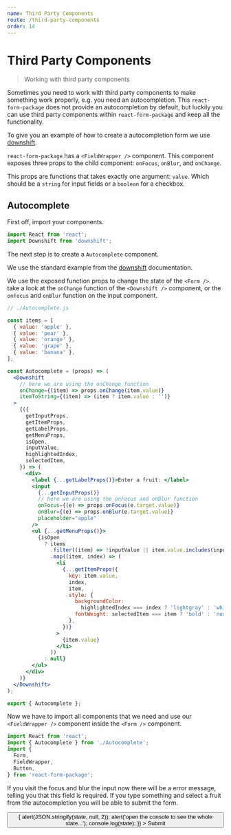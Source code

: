 ```yaml
---
name: Third Party Components
route: /third-party-components
order: 14
---
```



# Third Party Components

> Working with third party components

Sometimes you need to work with third party components to make something work properly, e.g. you need an autocompletion. This `react-form-package` does not provide an autocompletion by default, but luckily you can use third party components within `react-form-package` and keep all the functionality.

To give you an example of how to create a autocompletion form we use [downshift](https://github.com/paypal/downshift#readme).

`react-form-package` has a `<FieldWrapper />` component. This component exposes three props to the child component: `onFocus`, `onBlur`, and `onChange`.

This props are functions that takes exactly one argument: `value`. Which should be a `string` for input fields or a `boolean` for a checkbox.

## Autocomplete

First off, import your components.

```js
import React from 'react';
import Downshift from 'downshift';
```

The next step is to create a `Autocomplete` component.

We use the standard example from the [downshift](https://github.com/paypal/downshift#readme) documentation.

We use the exposed function props to change the state of the `<Form />`. take a look at the `onChange` function of the `<Downshift />` component, or the `onFocus` and `onBlur` function on the input component.

```jsx
// ./Autocomplete.js

const items = [
  { value: 'apple' },
  { value: 'pear' },
  { value: 'orange' },
  { value: 'grape' },
  { value: 'banana' },
];

const Autocomplete = (props) => (
  <Downshift
    // here we are using the onChange function
    onChange={(item) => props.onChange(item.value)}
    itemToString={(item) => (item ? item.value : '')}
  >
    {({
      getInputProps,
      getItemProps,
      getLabelProps,
      getMenuProps,
      isOpen,
      inputValue,
      highlightedIndex,
      selectedItem,
    }) => (
      <div>
        <label {...getLabelProps()}>Enter a fruit: </label>
        <input
          {...getInputProps()} 
          // here we are using the onFocus and onBlur function
          onFocus={(e) => props.onFocus(e.target.value)}
          onBlur={(e) => props.onBlur(e.target.value)}
          placeholder="apple"
        />
        <ul {...getMenuProps()}>
          {isOpen
            ? items
              .filter((item) => !inputValue || item.value.includes(inputValue))
              .map((item, index) => (
                <li
                  {...getItemProps({
                    key: item.value,
                    index,
                    item,
                    style: {
                      backgroundColor:
                        highlightedIndex === index ? 'lightgray' : 'white',
                      fontWeight: selectedItem === item ? 'bold' : 'normal',
                    },
                  })}
                >
                  {item.value}
                </li>
              ))
            : null}
        </ul>
      </div>
    )}
  </Downshift>
);

export { Autocomplete };
```

Now we have to import all components that we need and use our `<FieldWrapper />` component inside the `<Form />` component.

```js
import React from 'react';
import { Autocomplete } from './Autocomplete';
import {
  Form,
  FieldWrapper,
  Button,
} from 'react-form-package';
```

If you visit the focus and blur the input now there will be a error message, telling you that this field is required. If you type something and select a fruit from the autocompletion you will be able to submit the form.

<Playground>
  <Form
    validate
  >
    <div>
    <FieldWrapper type="text" id="autocomplete" required>
      <Autocomplete />
    </FieldWrapper>
    </div>
    <div>
      <Button 
        type="submit"
        onClick={(state) => {
          alert(JSON.stringify(state, null, 2));
          alert('open the console to see the whole state...');
          console.log(state);
        }}
      >
        Submit
      </Button>
    </div>
  </Form>
</Playground>
